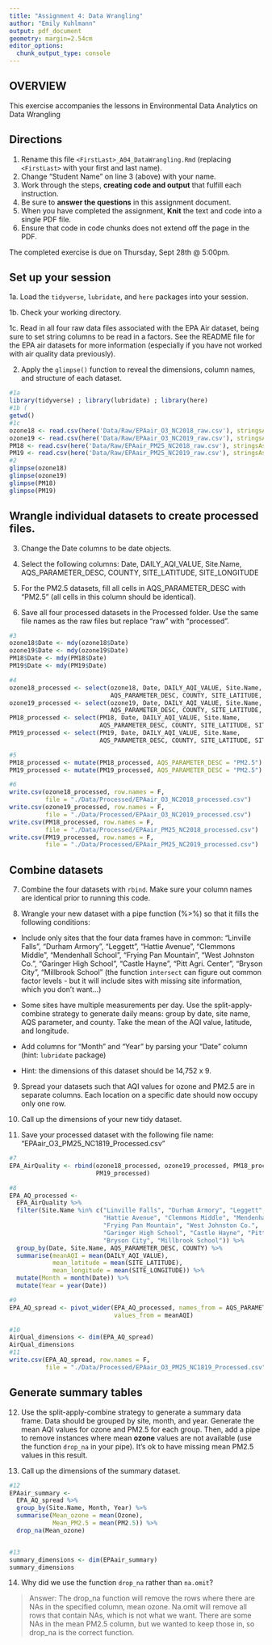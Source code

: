 ```yaml
---
title: "Assignment 4: Data Wrangling"
author: "Emily Kuhlmann"
output: pdf_document
geometry: margin=2.54cm
editor_options: 
  chunk_output_type: console
---
```


## OVERVIEW

This exercise accompanies the lessons in Environmental Data Analytics on Data Wrangling 

## Directions

1. Rename this file `<FirstLast>_A04_DataWrangling.Rmd` (replacing `<FirstLast>` with your first and last name).
2. Change "Student Name" on line 3 (above) with your name.
3. Work through the steps, **creating code and output** that fulfill each instruction.
4. Be sure to **answer the questions** in this assignment document.
5. When you have completed the assignment, **Knit** the text and code into a single PDF file.
6. Ensure that code in code chunks does not extend off the page in the PDF.

The completed exercise is due on Thursday, Sept 28th @ 5:00pm.

## Set up your session 

1a. Load the `tidyverse`,  `lubridate`, and `here` packages into your session.

1b. Check your working directory.

1c. Read in all four raw data files associated with the EPA Air dataset, being sure to set string columns to be read in a factors. See the README file for the EPA air datasets for more information (especially if you have not worked with air quality data previously). 

2. Apply the `glimpse()` function to reveal the dimensions, column names, and structure of each dataset. 

```r
#1a 
library(tidyverse) ; library(lubridate) ; library(here)
#1b (
getwd()
#1c 
ozone18 <- read.csv(here('Data/Raw/EPAair_O3_NC2018_raw.csv'), stringsAsFactors = T)
ozone19 <- read.csv(here('Data/Raw/EPAair_O3_NC2019_raw.csv'), stringsAsFactors = T)
PM18 <- read.csv(here('Data/Raw/EPAair_PM25_NC2018_raw.csv'), stringsAsFactors = T)
PM19 <- read.csv(here('Data/Raw/EPAair_PM25_NC2019_raw.csv'), stringsAsFactors = T)
#2 
glimpse(ozone18)
glimpse(ozone19)
glimpse(PM18)
glimpse(PM19)
```


## Wrangle individual datasets to create processed files.

3. Change the Date columns to be date objects.

4. Select the following columns: Date, DAILY_AQI_VALUE, Site.Name, AQS_PARAMETER_DESC, COUNTY, SITE_LATITUDE, SITE_LONGITUDE

5. For the PM2.5 datasets, fill all cells in AQS_PARAMETER_DESC with "PM2.5" (all cells in this column should be identical).

6. Save all four processed datasets in the Processed folder. Use the same file names as the raw files but replace "raw" with "processed".

```r
#3
ozone18$Date <- mdy(ozone18$Date)
ozone19$Date <- mdy(ozone19$Date)
PM18$Date <- mdy(PM18$Date)
PM19$Date <- mdy(PM19$Date)

#4
ozone18_processed <- select(ozone18, Date, DAILY_AQI_VALUE, Site.Name, 
                            AQS_PARAMETER_DESC, COUNTY, SITE_LATITUDE, SITE_LONGITUDE)
ozone19_processed <- select(ozone19, Date, DAILY_AQI_VALUE, Site.Name, 
                            AQS_PARAMETER_DESC, COUNTY, SITE_LATITUDE, SITE_LONGITUDE)
PM18_processed <- select(PM18, Date, DAILY_AQI_VALUE, Site.Name, 
                         AQS_PARAMETER_DESC, COUNTY, SITE_LATITUDE, SITE_LONGITUDE)
PM19_processed <- select(PM19, Date, DAILY_AQI_VALUE, Site.Name, 
                         AQS_PARAMETER_DESC, COUNTY, SITE_LATITUDE, SITE_LONGITUDE)

#5
PM18_processed <- mutate(PM18_processed, AQS_PARAMETER_DESC = "PM2.5")
PM19_processed <- mutate(PM19_processed, AQS_PARAMETER_DESC = "PM2.5")

#6
write.csv(ozone18_processed, row.names = F, 
          file = "./Data/Processed/EPAair_O3_NC2018_processed.csv")
write.csv(ozone19_processed, row.names = F, 
          file = "./Data/Processed/EPAair_O3_NC2019_processed.csv")
write.csv(PM18_processed, row.names = F, 
          file = "./Data/Processed/EPAair_PM25_NC2018_processed.csv")
write.csv(PM19_processed, row.names = F, 
          file = "./Data/Processed/EPAair_PM25_NC2019_processed.csv")
```


## Combine datasets

7. Combine the four datasets with `rbind`. Make sure your column names are identical prior to running this code.

8. Wrangle your new dataset with a pipe function (%>%) so that it fills the following conditions: 

  * Include only sites that the four data frames have in common: "Linville Falls", "Durham Armory", "Leggett", "Hattie Avenue", "Clemmons Middle", "Mendenhall School", "Frying Pan Mountain", "West Johnston Co.", "Garinger High School", "Castle Hayne", "Pitt Agri. Center", "Bryson City", "Millbrook School" (the function `intersect` can figure out common factor levels - but it will include sites with missing site information, which you don't want...) 

  * Some sites have multiple measurements per day. Use the split-apply-combine strategy to generate daily means: group by date, site name, AQS parameter, and county. Take the mean of the AQI value, latitude, and longitude.
  
  * Add columns for "Month" and "Year" by parsing your "Date" column (hint: `lubridate` package)
  
  * Hint: the dimensions of this dataset should be 14,752 x 9.

9. Spread your datasets such that AQI values for ozone and PM2.5 are in separate columns. Each location on a specific date should now occupy only one row.

10. Call up the dimensions of your new tidy dataset.

11. Save your processed dataset with the following file name: "EPAair_O3_PM25_NC1819_Processed.csv"

```r
#7 
EPA_AirQuality <- rbind(ozone18_processed, ozone19_processed, PM18_processed, 
                        PM19_processed)

#8 
EPA_AQ_processed <- 
  EPA_AirQuality %>% 
  filter(Site.Name %in% c("Linville Falls", "Durham Armory", "Leggett", 
                          "Hattie Avenue", "Clemmons Middle", "Mendenhall School", 
                          "Frying Pan Mountain", "West Johnston Co.", 
                          "Garinger High School", "Castle Hayne", "Pitt Agri. Center", 
                          "Bryson City", "Millbrook School")) %>% 
  group_by(Date, Site.Name, AQS_PARAMETER_DESC, COUNTY) %>% 
  summarise(meanAQI = mean(DAILY_AQI_VALUE), 
            mean_latitude = mean(SITE_LATITUDE),
            mean_longitude = mean(SITE_LONGITUDE)) %>% 
  mutate(Month = month(Date)) %>% 
  mutate(Year = year(Date))

#9 
EPA_AQ_spread <- pivot_wider(EPA_AQ_processed, names_from = AQS_PARAMETER_DESC, 
                             values_from = meanAQI)

#10
AirQual_dimensions <- dim(EPA_AQ_spread)
AirQual_dimensions
#11
write.csv(EPA_AQ_spread, row.names = F, 
          file = "./Data/Processed/EPAair_O3_PM25_NC1819_Processed.csv")

```


## Generate summary tables

12. Use the split-apply-combine strategy to generate a summary data frame. Data should be grouped by site, month, and year. Generate the mean AQI values for ozone and PM2.5 for each group. Then, add a pipe to remove instances where mean **ozone** values are not available (use the function `drop_na` in your pipe). It's ok to have missing mean PM2.5 values in this result. 

13. Call up the dimensions of the summary dataset.

```r

#12
EPAair_summary <- 
  EPA_AQ_spread %>% 
  group_by(Site.Name, Month, Year) %>% 
  summarise(Mean_ozone = mean(Ozone), 
            Mean_PM2.5 = mean(PM2.5)) %>% 
  drop_na(Mean_ozone)


#13
summary_dimensions <- dim(EPAair_summary)
summary_dimensions
```

14. Why did we use the function `drop_na` rather than `na.omit`?

> Answer: The drop_na function will remove the rows where there are NAs in the specified column, mean ozone. Na.omit will remove all rows that contain NAs, which is not what we want. There are some NAs in the mean PM2.5 column, but we wanted to keep those in, so drop_na is the correct function. 
